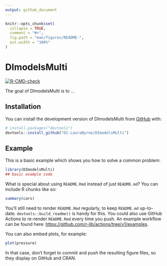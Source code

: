 ```yaml
---
output: github_document
---
```


<!-- README.md is generated from README.Rmd. Please edit that file -->

```r
knitr::opts_chunk$set(
  collapse = TRUE,
  comment = "#>",
  fig.path = "man/figures/README-",
  out.width = "100%"
)
```

# DImodelsMulti

<!-- badges: start -->
[![R-CMD-check](https://github.com/DI-LauraByrne/DImodelsMulti/actions/workflows/R-CMD-check.yaml/badge.svg)](https://github.com/DI-LauraByrne/DImodelsMulti/actions/workflows/R-CMD-check.yaml)
<!-- badges: end -->

The goal of DImodelsMulti is to ...

## Installation

You can install the development version of DImodelsMulti from [GitHub](https://github.com/) with:

``` r
# install.packages("devtools")
devtools::install_github("DI-LauraByrne/DImodelsMulti")
```

## Example

This is a basic example which shows you how to solve a common problem:

```r
library(DImodelsMulti)
## basic example code
```

What is special about using `README.Rmd` instead of just `README.md`? You can include R chunks like so:

```r
summary(cars)
```

You'll still need to render `README.Rmd` regularly, to keep `README.md` up-to-date. `devtools::build_readme()` is handy for this. You could also use GitHub Actions to re-render `README.Rmd` every time you push. An example workflow can be found here: <https://github.com/r-lib/actions/tree/v1/examples>.

You can also embed plots, for example:

```r
plot(pressure)
```

In that case, don't forget to commit and push the resulting figure files, so they display on GitHub and CRAN.
